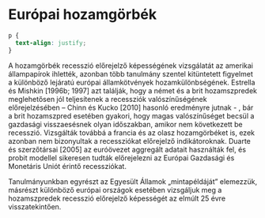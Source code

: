 # Európai hozamgörbék {#Chapter-2}

```css
p {
  text-align: justify;
}
```

A hozamgörbék recesszió előrejelző képességének vizsgálatát az amerikai állampapírok ihlették, azonban több tanulmány szentel kitüntetett figyelmet a különböző lejáratú európai államkötvények hozamkülönbségének. Estrella és Mishkin [1996b; 1997] azt találják, hogy a német és a brit hozamszpredek meglehetősen jól teljesítenek a recessziók valószínűségének előrejelzésében -- Chinn és Kucko [2010] hasonló eredményre jutnak - , bár a brit hozamszpred esetében gyakori, hogy magas valószínűséget becsül a gazdasági visszaesésnek olyan időszakban, amikor nem következett be recesszió. Vizsgálták továbbá a francia és az olasz hozamgörbéket is, ezek azonban nem bizonyultak a recessziókat előrejelző indikátoroknak. Duarte és szerzőtársai [2005] az euróövezet aggregált adatait használták fel, és probit modellel sikeresen tudták előrejelezni az Európai Gazdasági és Monetáris Uniót érintő recessziókat.

Tanulmányunkban egyrészt az Egyesült Államok „mintapéldáját" elemezzük, másrészt különböző európai országok esetében vizsgáljuk meg a hozamszpredek recesszió előrejelző képességét az elmúlt 25 évre visszatekintően.

